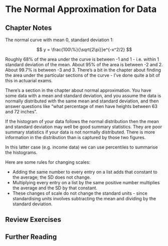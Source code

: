 # The Normal Approximation for Data {#normal_approx}

## Chapter Notes

The normal curve with mean 0, standard deviation 1:

$$
y = \frac{100\%}{\sqrt{2\pi}}e^{-x^2/2}
$$

Roughly 68% of the area under the curve is between -1 and 1 - i.e. within 1 standard deviation of the mean. About 95% of the area is between -2 and 2. About 99.7% is between -3 and 3. There's a bit in the chapter about finding the area under the particular sections of the curve - I've done quite a bit of this in actuarial exams.

There's a section in the chapter about normal approximation. You have some data with a mean and standard deviation, and you assume the data is normally distributed with the same mean and standard deviation, and then answer questions like "what percentage of men have heights between 63 and 72 inches".

If the histogram of your data follows the normal distribution then the mean and standard deviation may well be good summary statistics. They are poor summary statistics if your data is not normally distributed. There is more information in the distribution than is captured by those two figures.

In this latter case (e.g. income data) we can use percentiles to summarise the histograms.

Here are some rules for changing scales:

* Adding the same number to every entry on a list adds that constant to the average; the SD does not change.
* Multiplying every entry on a list by the same positive number multiplies the average and the SD by that constant.
* These changes of scale do not change the standard units - since standardising units involves subtracting the mean and dividing by the standard deviation.


## Review Exercises



## Further Reading {-}
